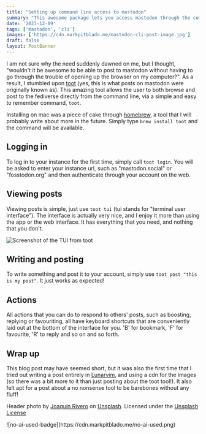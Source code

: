 ```yaml
---
title: "Setting up command line access to mastodon"
summary: "This awesome package lets you access mastodon through the command line, including a full interface to view posts."
date: '2023-12-09'
tags: ['mastodon', 'cli']
images: ['https://cdn.markpitblado.me/mastodon-cli-post-image.jpg']
draft: false
layout: PostBanner 
---
```


I am not sure why the need suddenly dawned on me, but I thought, "wouldn't it be awesome to be able to post to mastodon without having to go through the trouble of opening up the browser on my computer?". As a result, I stumbled upon [toot](https://toot.bezdomni.net/) (yes, this is what posts on mastodon were originally known as). This amazing tool allows the user to both browse and post to the fediverse directly from the command line, via a simple and easy to remember command, `toot`. 

Installing on mac was a piece of cake through [homebrew](https://brew.sh), a tool that I will probably write about more in the future. Simply type `brew install toot` and the command will be available.

## Logging in
To log in to your instance for the first time, simply call `toot login`. You will be asked to enter your instance url, such as "mastodon.social" or "fosstodon.org" and then authenticate through your account on the web.

## Viewing posts
Viewing posts is simple, just use `toot tui` (tui stands for "terminal user interface"). The interface is actually very nice, and I enjoy it more than using the app or the web interface. It has everything that you need, and nothing that you don't. 

![Screenshot of the TUI from toot](https://cdn.markpitblado.me/screenshot-of-cli-interface.png)

## Writing and posting
To write something and post it to your account, simply use `toot post "this is my post"`. It just works as expected!

## Actions
All actions that you can do to respond to others' posts, such as boosting, replying or favouriting, all have keyboard shortcuts that are conveniently laid out at the bottom of the interface for you. 'B' for bookmark, 'F' for favourite, 'R' to reply and so on and so forth. 

## Wrap up
This blog post may have seemed short, but it was also the first time that I tried out writing a post entirely in [Lunarvim](https://lunarvim.org), and using a cdn for the images (so there was a bit more to it than just posting about the toot tool!). It also felt apt for a post about a no nonsense tool to be barebones without any fluff!

Header photo by <a href="https://unsplash.com/@joaquinrivero?utm_content=creditCopyText&utm_medium=referral&utm_source=unsplash">Joaquín Rivero</a> on <a href="https://unsplash.com/photos/adult-elephant-at-the-field-98o9htjuih0?utm_content=creditCopyText&utm_medium=referral&utm_source=unsplash">Unsplash</a>. Licensed under the [Unsplash License](https://unsplash.com/license)
  
<div className="w-1/12">
![no-ai-used-badge](https://cdn.markpitblado.me/no-ai-used.png)
</div>

